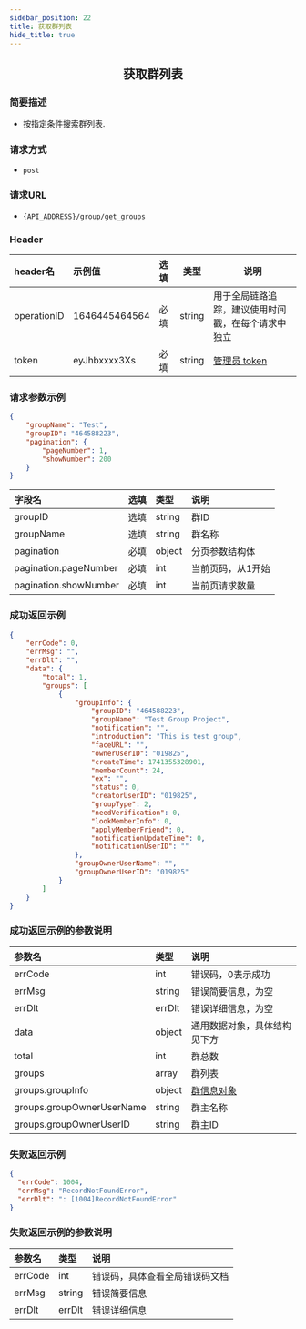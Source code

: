 ```yaml
---
sidebar_position: 22
title: 获取群列表
hide_title: true
---
```


<center>

  ## 获取群列表

</center>

### 简要描述
- 按指定条件搜索群列表.

### 请求方式
- `post`

### 请求URL
- `{API_ADDRESS}/group/get_groups`

### Header
|header名|示例值|选填|类型|说明|
|:----    |:-------    |:--- |---|------      |
|operationID|1646445464564|必填|string|用于全局链路追踪，建议使用时间戳，在每个请求中独立|
|token|eyJhbxxxx3Xs|必填|string|[管理员 token](docs/restapi/apis/authenticationManagement/getAdminToken.mdx)|

### 请求参数示例

```json
{
    "groupName": "Test",
    "groupID": "464588223",
    "pagination": {
        "pageNumber": 1,
        "showNumber": 200
    }
}
```

| 字段名                | 选填   | 类型    | 说明                |
|:---------------------|:-------|:--------|:-------------------|
| groupID              | 选填   | string  | 群ID               |
| groupName            | 选填   | string  | 群名称             |
| pagination           | 必填   | object  | 分页参数结构体      |
| pagination.pageNumber | 必填   | int     | 当前页码，从1开始   |
| pagination.showNumber | 必填   | int     | 当前页请求数量      |

### 成功返回示例

```json
{
    "errCode": 0,
    "errMsg": "",
    "errDlt": "",
    "data": {
        "total": 1,
        "groups": [
            {
                "groupInfo": {
                    "groupID": "464588223",
                    "groupName": "Test Group Project",
                    "notification": "",
                    "introduction": "This is test group",
                    "faceURL": "",
                    "ownerUserID": "019825",
                    "createTime": 1741355328901,
                    "memberCount": 24,
                    "ex": "",
                    "status": 0,
                    "creatorUserID": "019825",
                    "groupType": 2,
                    "needVerification": 0,
                    "lookMemberInfo": 0,
                    "applyMemberFriend": 0,
                    "notificationUpdateTime": 0,
                    "notificationUserID": ""
                },
                "groupOwnerUserName": "",
                "groupOwnerUserID": "019825"
            }
        ]
    }
}
```

### 成功返回示例的参数说明

| 参数名                  | 类型     | 说明                                           |
|:----------------------|:---------|:----------------------------------------------|
| errCode               | int      | 错误码，0表示成功                               |
| errMsg                | string   | 错误简要信息，为空                              |
| errDlt                | errDlt   | 错误详细信息，为空                              |
| data                  | object   | 通用数据对象，具体结构见下方                     |
| total                 | int      | 群总数                                         |
| groups                | array    | 群列表                                         |
| groups.groupInfo      | object   | [群信息对象](docs/restapi/commonFields#groupinfo)  |
| groups.groupOwnerUserName | string | 群主名称                                     |
| groups.groupOwnerUserID   | string | 群主ID                                       |

### 失败返回示例

```json
{
  "errCode": 1004,
  "errMsg": "RecordNotFoundError",
  "errDlt": ": [1004]RecordNotFoundError"
}
```

### 失败返回示例的参数说明

| 参数名                | 类型     | 说明                                    |
|:---------------------|:---------|:----------------------------------------|
| errCode              | int      | 错误码，具体查看全局错误码文档           |
| errMsg               | string   | 错误简要信息                             |
| errDlt               | errDlt   | 错误详细信息                             |
